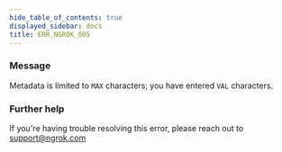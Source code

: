 ```yaml
---
hide_table_of_contents: true
displayed_sidebar: docs
title: ERR_NGROK_605
---
```


### Message

Metadata is limited to `MAX` characters; you have entered `VAL` characters.

### Further help

If you're having trouble resolving this error, please reach out to [support@ngrok.com](mailto:support@ngrok.com?subject=Help%20with%20ERR_NGROK_605)
